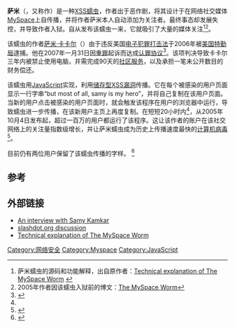 '''萨米'''（{{lang-en|'''Samy'''}}，又称作{{lang|en|'''JS.Spacehero'''}}）是一种[[XSS蠕虫|XSS蠕虫]]，作者出于恶作剧，将其设计于在网络社交媒体[[MySpace|MySpace]]上自传播，并将作者萨米本人自动添加为关注者。最终事态却发展失控，并导致作者入狱。自从发布该蠕虫一来，它就吸引了大量的媒体关注<ref name="samy">萨米蠕虫的源码和功能解释，出自原作者：[http://namb.la/popular/tech.html Technical explanation of The MySpace Worm] {{webarchive|url=https://web.archive.org/web/20150924043923/http://namb.la/popular/tech.html |date=2015-09-24 }}</ref><ref>2005年作者因该蠕虫入狱前的博文：[https://sonofsamy.wordpress.com/2005/10/04/the-myspace-worm/ The MySpace Worm]</ref>。

该蠕虫的作者[[萨米·卡卡尔|萨米·卡卡尔]]（{{lang|en|Samy Kamkar}}）由于违反美国[[电子犯罪打击法|电子犯罪打击法]]于2006年被[[美国特勤局|美国特勤局]]逮捕。他在2007年一月31日因[[重罪|重罪]]起诉而达成[[认罪协议|认罪协议]]<ref>{{cite web|publisher=Techspot.com|title=MySpace speaks about Samy Kamkar's sentencing|first=Justin|date=2007-01-31|last=Mann|url=http://www.techspot.com/news/24226-myspace-speaks-about-samy-kamkars-sentencing.html|accessdate=2015-07-01|archive-date=2018-09-15|archive-url=https://web.archive.org/web/20180915225830/https://www.techspot.com/news/24226-myspace-speaks-about-samy-kamkars-sentencing.html|dead-url=no}}</ref>。该项判决导致卡卡尔三年内被禁止使用电脑，并需完成90天的[[社区服务|社区服务]]，以及承担一笔未公开数目的财务偿还。

该蠕虫用[[JavaScript|JavaScript]]实现，利用[[储存型XSS漏洞|储存型XSS漏洞]]传播。它在每个被感染的用户页面显示一行字串“but most of all, samy is my hero”，并将自己复制在该用户页面。当新的用户点击被感染的用户页面时，就会触发该程序在用户的浏览器中运行，导致蠕虫进一步传播，在该新用户主页上再度复制。在短短20小时内<ref name="samy"></ref>，从2005年10月4日发布起，超过一百万的用户都运行了该程序。这让该作者的账户在该社交网络上的关注量指数级增长，并让萨米蠕虫成为历史上传播速度最快的[[计算机病毒|计算机病毒]]<ref>{{cite web|author1=Jeremiah Grossman|title=Cross-Site Scripting Worms & Viruses|url=https://www.whitehatsec.com/assets/WP5CSS0607.pdf|publisher=WhiteHat Security|accessdate=2015-07-02|deadurl=yes|archiveurl=https://web.archive.org/web/20150713164548/https://www.whitehatsec.com/assets/WP5CSS0607.pdf|archivedate=2015-07-13}}</ref>。

目前仍有两位用户保留了该蠕虫传播的字样。
<ref>{{cite web|url=http://www.google.com/search?hl=en&safe=off&q=%22samy+is+my+hero%22+site:myspace.com|publisher=[[Google|Google]]|title=Google search for "Samy is my hero" on myspace.com|accessdate=2015-07-01}}</ref>

==参考==
{{Reflist|2}}

==外部链接==
*[http://blog.outer-court.com/archive/2005-10-14-n81.html An interview with Samy Kamkar] {{Wayback|url=http://blog.outer-court.com/archive/2005-10-14-n81.html |date=20060702104435 }}
*[http://it.slashdot.org/it/05/10/14/126233.shtml?tid=172&tid=95&tid=220 slashdot.org discussion] {{Wayback|url=http://it.slashdot.org/it/05/10/14/126233.shtml?tid=172&tid=95&tid=220 |date=20090624002243 }}
*[https://web.archive.org/web/20150924043923/http://namb.la/popular/tech.html Technical explanation of The MySpace Worm]

[[Category:网络安全|Category:网络安全]]
[[Category:Myspace|Category:Myspace]]
[[Category:JavaScript|Category:JavaScript]]